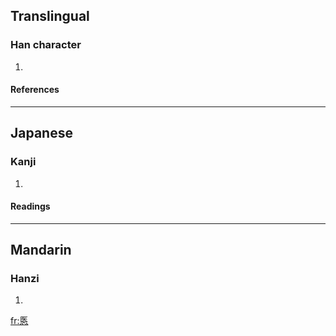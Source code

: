 ==Translingual==
===Han character===
{{Han char|rn=61|rad=心|as=07|sn=11|four=|canj=尸大心 (SKP)}}
# {{defn|Han|sort=心07}}
====References====
{{Han ref|kx=0387.250|dkj=10666|dj=0720.070|hdz=42300.030|uh=6098|ud=24728}}
----
==Japanese==
===Kanji===
{{ja-kanji|grade=|rs=心07}}
# {{defn|Japanese}} 
====Readings====
{{ja-readings|on=[[い]] (i), [[えい]] (ei)|kun=[[つまびらか]] (tsumabiraka), [[うやうやしい]] (uyauyashii)}}
----
==Mandarin==
===Hanzi===
{{cmn-hanzi|pin=[[huī]] ([[hui1]]), [[lǐ]] ([[li3]]), [[yī]] ([[yi1]])|wg=hui<sup>1</sup>, li<sup>3</sup>, i<sup>1</sup>}}
# {{defn|Mandarin}}

[[fr:悘]]
